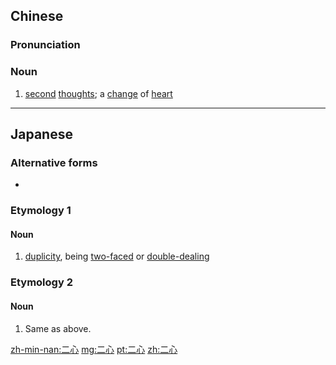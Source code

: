 ==Chinese==
{{zh-forms}}

===Pronunciation===
{{zh-pron
|m=èrxīn
|c=ji6 sam1
|cat=n
}}

===Noun===
{{zh-noun}}

# {{lb|zh|literary}} [[second]] [[thought]]s; a [[change]] of [[heart]]

----

==Japanese==

===Alternative forms===
* {{l/ja|弐心}}

===Etymology 1===
{{ja-kanjitab|ふた|こころ|k2=ごころ|r=y|yomi=kun}}

====Noun====
{{ja-noun|ふたごころ}}

# [[duplicity]], being [[two-faced]] or [[double-dealing]]
#: {{ja-usex|二心のない人|ふたごころ の ない ひと|a sincere person}}

===Etymology 2===
{{ja-kanjitab|に|しん|yomi=on}}

====Noun====
{{ja-noun|にしん}}

# Same as above.

[[zh-min-nan:二心]]
[[mg:二心]]
[[pt:二心]]
[[zh:二心]]